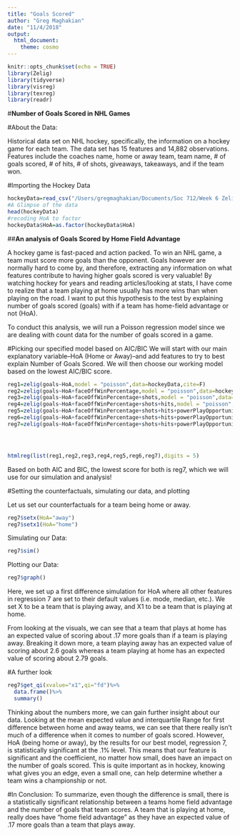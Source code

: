 ```yaml
---
title: "Goals Scored"
author: "Greg Maghakian"
date: "11/4/2018"
output: 
  html_document: 
    theme: cosmo
---
```


```r
knitr::opts_chunk$set(echo = TRUE)
library(Zelig)
library(tidyverse)
library(visreg)
library(texreg)
library(readr)
```

#**Number of Goals Scored in NHL Games**

#About the Data:

Historical data set on NHL hockey, specifically, the information on a hockey game for each team. The data set has 15 features and 14,882 observations. Features include the coaches name, home or away team, team name, # of goals scored, # of hits, # of shots, giveaways, takeaways, and if the team won.


#Importing the Hockey Data

```r
hockeyData=read_csv("/Users/gregmaghakian/Documents/Soc 712/Week 6 Zelig/Homework/gameStats.csv")
#A Glimpse of the data
head(hockeyData)
#recoding HoA to factor
hockeyData$HoA=as.factor(hockeyData$HoA)
```

##**An analysis of Goals Scored by Home Field Advantage**

A hockey game is fast-paced and action packed. To win an NHL game, a team must score more goals than the opponent. Goals however are normally hard to come by, and therefore, extracting any information on what features contribute to having higher goals scored is very valuable! By watching hockey for years and reading articles/looking at stats, I have come to realize that a team playing at home usually has more wins than when playing on the road. I want to put this hypothesis to the test by explaining number of goals scored (goals) with if a team has home-field advantage or not (HoA).  

To conduct this analysis, we will run a Poisson regression model since we are dealing with count data for the number of goals scored in a game.


#Picking our specified model based on AIC/BIC
We will start with our main explanatory variable--HoA (Home or Away)--and add features to try to best explain Number of Goals Scored. We will then choose our working model based on the lowest AIC/BIC score.  


```r

reg1=zelig(goals~HoA,model = "poisson",data=hockeyData,cite=F)
reg2=zelig(goals~HoA+faceOffWinPercentage,model = "poisson",data=hockeyData,cite=F)
reg3=zelig(goals~HoA+faceOffWinPercentage+shots,model = "poisson",data=hockeyData,cite=F)
reg4=zelig(goals~HoA+faceOffWinPercentage+shots+hits,model = "poisson",data=hockeyData,cite=F)
reg5=zelig(goals~HoA+faceOffWinPercentage+shots+hits+powerPlayOpportunities,model = "poisson",data=hockeyData,cite=F)
reg6=zelig(goals~HoA+faceOffWinPercentage+shots+hits+powerPlayOpportunities+giveaways,model = "poisson",data=hockeyData,cite=F)
reg7=zelig(goals~HoA+faceOffWinPercentage+shots+hits+powerPlayOpportunities+giveaways+takeaways,model = "poisson",data=hockeyData,cite=F)




htmlreg(list(reg1,reg2,reg3,reg4,reg5,reg6,reg7),digits = 5)
```

Based on both AIC and BIC, the lowest score for both is reg7, which we will use for our simulation and analysis!


#Setting the counterfactuals, simulating our data, and plotting

Let us set our counterfactuals for a team being home or away. 

```r
reg7$setx(HoA="away")
reg7$setx1(HoA="home")
```

Simulating our Data:
```r
reg7$sim()
```
Plotting our Data:
```r
reg7$graph()
```



Here, we set up a first difference simulation for HoA where all other features in regression 7 are set to their default values (i.e. mode, median, etc.). We set X to be a team that is playing away, and X1 to be a team that is playing at home.  

From looking at the visuals, we can see that a team that plays at home has an expected value of scoring about .17 more goals than if a team is playing away. Breaking it down more, a team playing away has an expected value of scoring about 2.6 goals whereas a team playing at home has an expected value of scoring about 2.79 goals.


#A further look
```r
reg7$get_qi(xvalue="x1",qi="fd")%>%
  data.frame()%>%
  summary()

```

Thinking about the numbers more, we can gain further insight about our data. Looking at the mean expected value and interquartile Range for first difference between home and away teams, we can see that there really isn't much of a difference when it comes to number of goals scored. However, HoA (being home or away), by the results for our best model, regression 7, is statistically significant at the .1% level. This means that our feature is significant and the coefficient, no matter how small, does have an impact on the number of goals scored. This is quite important as in hockey, knowing what gives you an edge, even a small one, can help determine whether a team wins a championship or not.  


#In Conclusion:
To summarize, even though the difference is small, there is a statistically significant relationship between a teams home field advantage and the number of goals that team scores. A team that is playing at home, really does have "home field advantage" as they have an expected value of .17 more goals than a team that plays away.
